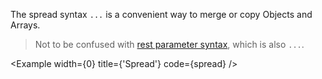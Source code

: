 
The spread syntax `...` is a convenient way to merge or copy Objects and Arrays.

> Not to be confused with [rest parameter syntax](https://developer.mozilla.org/en-US/docs/Web/JavaScript/Reference/Functions/rest_parameters), which is also `...`.

<Example width={0} title={'Spread'} code={spread} />
